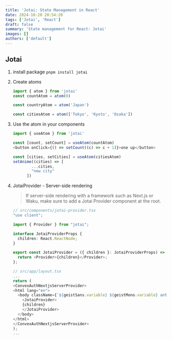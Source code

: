 ```yaml
---
title: 'Jotai: State Management in React'
date: 2024-10-20 20:54:20
tags: ['Jotai', 'React']
draft: false
summary: 'State management for React: Jotai'
images: []
authors: ['default']
---
```


## Jotai

1. install package `pnpm install jotai`
2. Create atoms

    ```ts
    import { atom } from 'jotai'
    const countAtom = atom(0)

    const countryAtom = atom('Japan')

    const citiesAtom = atom(['Tokyo', 'Kyoto', 'Osaka'])
    ```

3. Use the atom in your components

    ```ts
    import { useAtom } from 'jotai'

    const [count, setCount] = useAtom(countAtom)
    <button onClick={() => setCount((c) => c + 1)}>one up</button>

    const [cities, setCities] = useAtom(citiesAtom)
    setAnime((cities) => [
            ...cities,
            "new city"
          ])
    ```

4. JotaiProvider - Server-side rendering

    > If server-side rendering with a framework such as Next.js or Waku, make sure to add a Jotai Provider component at the root.

    ```ts
    // src/components/jotai-provider.tsx
    "use client";

    import { Provider } from "jotai";

    interface JotaiProviderProps {
      children: React.ReactNode;
    }

    export const JotaiProvider = ({ children }: JotaiProviderProps) => {
      return <Provider>{children}</Provider>;
    };

    // src/app/layout.tsx
    ...
    return (
    <ConvexAuthNextjsServerProvider>
    <html lang="en">
      <body className={`${geistSans.variable} ${geistMono.variable} antialiased`} >
        <JotaiProvider>
        {children}
        </JotaiProvider>
      </body>
    </html>
    </ConvexAuthNextjsServerProvider>
    );
    ...
    ```

